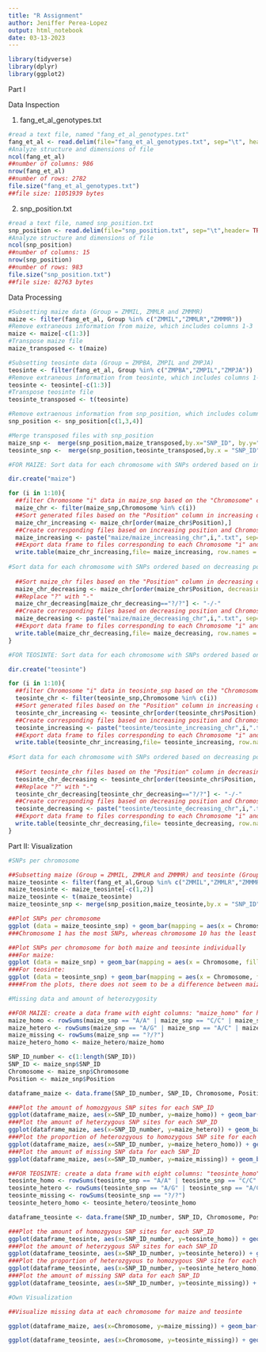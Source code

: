 ```yaml
---
title: "R Assignment"
author: Jeniffer Perea-Lopez
output: html_notebook
date: 03-13-2023
---
```


```r
library(tidyverse)
library(dplyr)
library(ggplot2)
```

Part I

Data Inspection

1. fang_et_al_genotypes.txt

```r
#read a text file, named "fang_et_al_genotypes.txt"
fang_et_al <- read.delim(file="fang_et_al_genotypes.txt", sep="\t", header=TRUE)
#Analyze structure and dimensions of file
ncol(fang_et_al)
##number of columns: 986
nrow(fang_et_al)
##number of rows: 2782
file.size("fang_et_al_genotypes.txt")
##file size: 11051939 bytes
```

2. snp_position.txt

```r
#read a text file, named snp_position.txt
snp_position <- read.delim(file="snp_position.txt", sep="\t",header= TRUE)
#Analyze structure and dimensions of file
ncol(snp_position)
##number of columns: 15
nrow(snp_position)
##number of rows: 983
file.size("snp_position.txt")
##file size: 82763 bytes
```

Data Processing

```r
#Subsetting maize data (Group = ZMMIL, ZMMLR and ZMMMR)
maize <- filter(fang_et_al, Group %in% c("ZMMIL","ZMMLR","ZMMMR"))
#Remove extraneous information from maize, which includes columns 1-3
maize <- maize[-c(1:3)]
#Transpose maize file
maize_transposed <- t(maize)

#Subsetting teosinte data (Group = ZMPBA, ZMPIL and ZMPJA)
teosinte <- filter(fang_et_al, Group %in% c("ZMPBA","ZMPIL","ZMPJA"))
#Remove extraneous information from teosinte, which includes columns 1-3
teosinte <- teosinte[-c(1:3)]
#Transpose teosinte file 
teosinte_transposed <- t(teosinte)

#Remove extraenous information from snp_position, which includes columns 2 and 5-15, keeping only "SNP_ID," "Chromosome" and "Position"
snp_position <- snp_position[c(1,3,4)]

#Merge transposed files with snp_position 
maize_snp <-  merge(snp_position,maize_transposed,by.x="SNP_ID", by.y="row.names")
teosinte_snp <-  merge(snp_position,teosinte_transposed,by.x = "SNP_ID",by.y = "row.names")

#FOR MAIZE: Sort data for each chromosome with SNPs ordered based on increasing position values and with missing data encoded by this symbol: ?

dir.create("maize")

for (i in 1:10){
  ##filter Chromosome "i" data in maize_snp based on the "Chromosome" column
  maize_chr <- filter(maize_snp,Chromosome %in% c(i))
  ##Sort generated files based on the "Position" column in increasing order
  maize_chr_increasing <- maize_chr[order(maize_chr$Position),]
  ##Create corresponding files based on increasing position and Chromosome "i"
  maize_increasing <- paste("maize/maize_increasing_chr",i,".txt", sep="")
  ##Export data frame to files corresponding to each Chromosome "i" and based on increasing position values
  write.table(maize_chr_increasing,file= maize_increasing, row.names = FALSE, sep = "\t")
  
#Sort data for each chromosome with SNPs ordered based on decreasing position values and with missing data encoded by this symbol: -
  
  ##Sort maize_chr files based on the "Position" column in decreasing order
  maize_chr_decreasing <- maize_chr[order(maize_chr$Position, decreasing = TRUE),]
  ##Replace "?" with "-"
  maize_chr_decreasing[maize_chr_decreasing=="?/?"] <- "-/-"
  ##Create corresponding files based on decreasing position and Chromosome "i"
  maize_decreasing <- paste("maize/maize_decreasing_chr",i,".txt", sep="")
  ##Export data frame to files corresponding to each Chromosome "i" and based on decreasing position values
  write.table(maize_chr_decreasing,file= maize_decreasing, row.names = FALSE, sep = "\t")
}

#FOR TEOSINTE: Sort data for each chromosome with SNPs ordered based on increasing position values and with missing data encoded by this symbol: ?

dir.create("teosinte")

for (i in 1:10){
  ##filter Chromosome "i" data in teosinte_snp based on the "Chromosome" column
  teosinte_chr <- filter(teosinte_snp,Chromosome %in% c(i))
  ##Sort generated files based on the "Position" column in increasing order
  teosinte_chr_increasing <- teosinte_chr[order(teosinte_chr$Position),]
  ##Create corresponding files based on increasing position and Chromosome "i"
  teosinte_increasing <- paste("teosinte/teosinte_increasing_chr",i,".txt", sep="")
  ##Export data frame to files corresponding to each Chromosome "i" and based on increasing position values
  write.table(teosinte_chr_increasing,file= teosinte_increasing, row.names = FALSE, sep = "\t")
  
#Sort data for each chromosome with SNPs ordered based on decreasing position values and with missing data encoded by this symbol: -
  
  ##Sort teosinte_chr files based on the "Position" column in decreasing order
  teosinte_chr_decreasing <- teosinte_chr[order(teosinte_chr$Position, decreasing = TRUE),]
  ##Replace "?" with "-"
  teosinte_chr_decreasing[teosinte_chr_decreasing=="?/?"] <- "-/-"
  ##Create corresponding files based on decreasing position and Chromosome "i"
  teosinte_decreasing <- paste("teosinte/teosinte_decreasing_chr",i,".txt", sep="")
  ##Export data frame to files corresponding to each Chromosome "i" and based on decreasing position values
  write.table(teosinte_chr_decreasing,file= teosinte_decreasing, row.names = FALSE, sep = "\t")
}

```

Part II: Visualization

```r
#SNPs per chromosome

##Subsetting maize (Group = ZMMIL, ZMMLR and ZMMMR) and teosinte (Group = ZMPBA, ZMPIL and ZMPJA) data
maize_teosinte <- filter(fang_et_al,Group %in% c("ZMMIL","ZMMLR","ZMMMR","ZMPBA","ZMPIL","ZMPJA"))
maize_teosinte <- maize_teosinte[-c(1,2)]
maize_teosinte <- t(maize_teosinte)
maize_teosinte_snp <- merge(snp_position,maize_teosinte,by.x = "SNP_ID", by.y = "row.names")

##Plot SNPs per chromosome 
ggplot (data = maize_teosinte_snp) + geom_bar(mapping = aes(x = Chromosome, fill = Chromosome)) +xlab(label = "Chromosome") + ylab(label = "SNPs") + ggtitle("SNPs per Chromosome") + scale_x_discrete(limit=c(1:10, "unknown", "multiple"))
###Chromosome 1 has the most SNPs, whereas chromosome 10 has the least amount of SNPs

##Plot SNPs per chromosome for both maize and teosinte individually 
###For maize:
ggplot (data = maize_snp) + geom_bar(mapping = aes(x = Chromosome, fill = Chromosome)) +xlab(label = "Chromosome") + ylab(label = "SNPs") + ggtitle("SNPs per Chromosome for Maize") + scale_x_discrete(limit=c(1:10, "unknown", "multiple"))
###For teosinte:
ggplot (data = teosinte_snp) + geom_bar(mapping = aes(x = Chromosome, fill = Chromosome)) +xlab(label = "Chromosome") + ylab(label = "SNPs") + ggtitle("SNPs per Chromosome for Teosinte") + scale_x_discrete(limit=c(1:10, "unknown", "multiple"))
####From the plots, there does not seem to be a difference between maize and tesointe in terms of amount of SNP positions found in these two genotypes

#Missing data and amount of heterozygosity 

##FOR MAIZE: create a data frame with eight columns: "maize_homo" for homozygosity, "maize_hetero" for heterozygosity, "maize_missing" for missing data, "maize_hetero_homo" for the ratio heterozygosity:homozygosity, "SNP_ID_number" to assign a numerical value to each SNP_ID, "SNP_ID," "Chromosome," "Position"
maize_homo <- rowSums(maize_snp == "A/A" | maize_snp == "C/C" | maize_snp == "G/G" | maize_snp == "T/T")
maize_hetero <- rowSums(maize_snp == "A/G" | maize_snp == "A/C" | maize_snp == "A/T" | maize_snp == "C/G" | maize_snp == "G/T" | maize_snp == "C/T")
maize_missing <- rowSums(maize_snp == "?/?")
maize_hetero_homo <- maize_hetero/maize_homo

SNP_ID_number <- c(1:length(SNP_ID))
SNP_ID <- maize_snp$SNP_ID
Chromosome <- maize_snp$Chromosome
Position <- maize_snp$Position

dataframe_maize <- data.frame(SNP_ID_number, SNP_ID, Chromosome, Position, maize_homo, maize_hetero, maize_missing, maize_hetero_homo)

###Plot the amount of homozgyous SNP sites for each SNP_ID
ggplot(dataframe_maize, aes(x=SNP_ID_number, y=maize_homo)) + geom_bar(stat = "identity") + scale_x_continuous() + labs(title = "Amount of Homozygous SNP Sites in Maize", x = "SNP ID Number", y = "Amount of Homozygous SNPs")
###Plot the amount of heterzygous SNP sites for each SNP_ID
ggplot(dataframe_maize, aes(x=SNP_ID_number, y=maize_hetero)) + geom_bar(stat = "identity") + scale_x_continuous() + labs(title = "Amount of Heterozygous SNP Sites in Maize", x = "SNP ID Number", y = "Amount of Heterozygous SNPs")
###Plot the proportion of heterozgyous to homozygous SNP site for each SNP_ID
ggplot(dataframe_maize, aes(x=SNP_ID_number, y=maize_hetero_homo)) + geom_bar(stat = "identity") + scale_x_continuous() + labs(title = "Proportion of Heterzygous to Homozygous SNPs in Maize", x = "SNP ID Number", y = "Heterozygous/Homozygous SNPs")
###Plot the amount of missing SNP data for each SNP_ID
ggplot(dataframe_maize, aes(x=SNP_ID_number, y=maize_missing)) + geom_bar(stat = "identity") + scale_x_continuous() + labs(title = "Amount of Missing Data for SNP Sites in Maize", x = "SNP ID Number", y = "Amount of Missing SNP Data")

##FOR TEOSINTE: create a data frame with eight columns: "teosinte_homo" for homozygosity, "teosinte_hetero" for heterozygosity, "teosinte_missing" for missing data, "teosinte_hetero_homo" for the ratio heterozygosity:homozygosity, "SNP_ID_number" to assign a numerical value to each SNP_ID, "SNP_ID," "Chromosome," "Position"
teosinte_homo <- rowSums(teosinte_snp == "A/A" | teosinte_snp == "C/C" | teosinte_snp == "G/G" | teosinte_snp == "T/T")
teosinte_hetero <- rowSums(teosinte_snp == "A/G" | teosinte_snp == "A/C" | teosinte_snp == "A/T" | teosinte_snp == "C/G" | teosinte_snp == "G/T" | teosinte_snp == "C/T")
teosinte_missing <- rowSums(teosinte_snp == "?/?")
teosinte_hetero_homo <- teosinte_hetero/teosinte_homo

dataframe_teosinte <- data.frame(SNP_ID_number, SNP_ID, Chromosome, Position, teosinte_homo, teosinte_hetero, teosinte_missing, teosinte_hetero_homo)

###Plot the amount of homozgyous SNP sites for each SNP_ID
ggplot(dataframe_teosinte, aes(x=SNP_ID_number, y=teosinte_homo)) + geom_bar(stat = "identity") + scale_x_continuous() + labs(title = "Amount of Homozygous SNP Sites in Teosinte", x = "SNP ID Number", y = "Amount of Homozygous SNPs")
###Plot the amount of heterzygous SNP sites for each SNP_ID
ggplot(dataframe_teosinte, aes(x=SNP_ID_number, y=teosinte_hetero)) + geom_bar(stat = "identity") + scale_x_continuous() + labs(title = "Amount of Heterozygous SNP Sites in Teosinte", x = "SNP ID Number", y = "Amount of Heterozygous SNPs")
###Plot the proportion of heterozgyous to homozygous SNP site for each SNP_ID
ggplot(dataframe_teosinte, aes(x=SNP_ID_number, y=teosinte_hetero_homo)) + geom_bar(stat = "identity") + scale_x_continuous() + labs(title = "Proportion of Heterzygous to Homozygous SNPs in Teosinte", x = "SNP ID Number", y = "Heterozygous/Homozygous SNPs")
###Plot the amount of missing SNP data for each SNP_ID
ggplot(dataframe_teosinte, aes(x=SNP_ID_number, y=teosinte_missing)) + geom_bar(stat = "identity") + scale_x_continuous() + labs(title = "Amount of Missing Data for SNP Sites in Teosinte", x = "SNP ID Number", y = "Amount of Missing SNP Data")

#Own Visualization

##Visualize missing data at each chromosome for maize and teosinte

ggplot(dataframe_maize, aes(x=Chromosome, y=maize_missing)) + geom_bar(stat = "identity") + labs(title = "Amount of Missing Data at Each Chromosome in Maize", x = "Chromosome", y = "Amount of Missing SNP Data")

ggplot(dataframe_teosinte, aes(x=Chromosome, y=teosinte_missing)) + geom_bar(stat = "identity") + labs(title = "Amount of Missing Data at Each Chromosome in Teosinte", x = "Chromosome", y = "Amount of Missing SNP Data")


```
